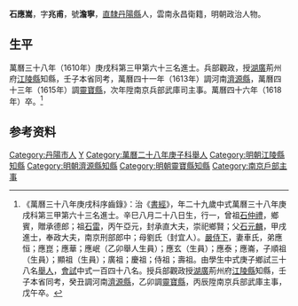 {{明清人物信息框
| 姓名 = 石應嵩
| 原名 =
| 圖片名稱= 
| 圖片大小 =
| 圖片說明 = 
| 最高職務 = 南京兵部武庫司主事
| 國家 = 大明 
| 爵位 =
| 籍貫 = [[直隸|直隸]][[丹陽縣|丹陽縣]]
| 族裔 = 
| 旗籍 = 
| 字號 = 
| 諡號 =
| 出生日期 = 萬曆十年（1582年）八月二十八日
| 出生地點 =
| 逝世日期 = 萬曆四十六年（1618年）
| 逝世地點 =
| 墓葬 =
| 配偶 = 車氏
| 親屬 = 曾祖[[石仲禮|石仲禮]]，祖[[石雷|石雷]]<br>父[[石元麟|石元麟]]，母劉氏（封宜人）
| 出身 =
* 萬曆三十八年庚戌科進士
| 經歷 =
| 著作 =  
}}
'''石應嵩'''{{BD|1582年||1618年||}}，字'''兆甫'''，號'''澹寧'''，[[直隸|直隸]][[丹陽縣|丹陽縣]]人，雲南永昌衛籍，明朝政治人物。

==生平==
萬曆三十八年（1610年）庚戌科第三甲第六十三名進士。兵部觀政，授[[湖廣|湖廣]]荊州府[[江陵縣|江陵縣]]知縣，壬子本省同考，萬曆四十一年（1613年）調河南[[濟源縣|濟源縣]]，萬曆四十三年（1615年）調[[靈寶縣|靈寶縣]]，次年陞南京兵部武庫司主事。萬曆四十六年（1618年）卒。<ref>《萬曆三十八年庚戌科序齒錄》：治《[[書經|書經]]》，年二十九歲中式萬曆三十八年庚戌科第三甲第六十三名進士。辛巳八月二十八日生，行一，曾祖[[石仲禮|石仲禮]]，鄉賓，贈承德郎；祖[[石雷|石雷]]，丙午亞元，封承直大夫，崇祀鄉賢；父[[石元麟|石元麟]]，甲戌進士，奉政大夫，南京刑部郎中；母劉氏（封宜人）。[[嚴侍下|嚴侍下]]，妻車氏，弟應恒；應崑；應華；應岷（乙卯舉人生員）；應玄（生員）；應泰；應崙，子順祖（生員）；顯祖（生員）；廣祖；慶祖；侍祖；壽祖。由學生中式庚子鄉試三十八名[[舉人|舉人]]，[[會試|會試]]中式一百四十八名。授兵部觀政授[[湖廣|湖廣]]荊州府[[江陵縣|江陵縣]]知縣，壬子本省同考，癸丑調河南[[濟源縣|濟源縣]]，乙卯調[[靈寶縣|靈寶縣]]，丙辰陞南京兵部武庫主事，戊午卒。</ref>

== 参考资料 ==
{{reflist}}

{{萬曆三十八年庚戌科殿试金榜}}

{{Authority control}}

{{DEFAULTSORT:Shi石}}
[[Category:丹陽市人|Category:丹陽市人]]
[[Category:石姓|Y]]
[[Category:萬曆二十八年庚子科舉人|Category:萬曆二十八年庚子科舉人]]
[[Category:明朝江陵縣知縣|Category:明朝江陵縣知縣]]
[[Category:明朝濟源縣知縣|Category:明朝濟源縣知縣]]
[[Category:明朝靈寶縣知縣|Category:明朝靈寶縣知縣]]
[[Category:南京戶部主事|Category:南京戶部主事]]


{{明朝人物小作品}}